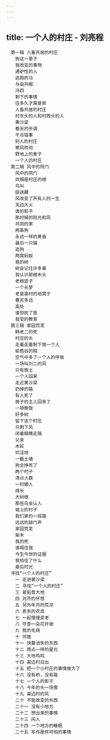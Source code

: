 ```yaml
---
---
---
```

title: 一个人的村庄 - 刘亮程
---


```
　第一辑 人畜共居的村庄
　　狗这一辈子
　　我改变的事物
　　通驴性的人
　　逃跑的马
　　与虫共眠
　　冯四
　　剩下的事情
　　住多久才算是家
　　人畜共居的村庄
　　村东头的人和村西头的人
　　黄沙梁
　　春天的步调
　　干点错事
　　别人的村庄
　　寒风吹彻
　　野地上的麦子
　　一个人的村庄
　第二辑 风中的院门
　　风中的院门
　　炊烟是村庄的根
　　鸟叫
　　捉迷藏
　　风改变了所有人的一生
　　天边大火
　　谁的影子
　　那时候的阳光和风
　　共同的家
　　两条狗
　　永远一样的黄昏
　　最后一只猫
　　追狗
　　两窝蚂蚁
　　我的树
　　树会记住许多事
　　我认识那根木头
　　老根底子
　　一个长梦
　　老皇渠村的地窝子
　　春天多远
　　高处
　　谁惊扰了我
　　我受的教育
　第三辑 家园荒芜
　　韩老二的死
　　村庄的头
　　走着走着剩下我一个人
　　偷苞谷的贼
　　空气中多了一个人的呼吸
　　一场叫刘二的风
　　只有故土
　　一个人回来
　　走近黄沙梁
　　扔掉的路
　　有人死了
　　房子的主人回来了
　　一顿晚饭
　　好多树
　　留下这个村庄
　　只剩下风
　　闭着眼睛走路
　　父亲
　　木匠
　　坑洼地
　　一截土墙
　　狗全挣死了
　　两个村子
　　清点人数
　　一村懒人
　　成长
　　大树根
　　那些鸟会认人
　　坡上的村子
　　我们家的一段路
　　远远的敲门声
　　家园荒芜
　　柴禾
　　我的死
　　谁喊住我
　　今生今世的证据
　　我挡住了什么
　　最后时光
　寻找“一个人的村庄”
　　一 走进黄沙梁
　　二 寻找“一个人的村庄”
　　三 紧贴普大地
　　四 对芥的怀想
　　五 另外年月的荒凉
　　六 丢失的农具
　　七 一起慢慢变老
　　八 守普一朵花开谢
　　九 我的毛病
　　十 邻居
　　十一 快要消失的东西
　　十二 雨点一样的星光
　　十三 大地鸡鸣
　　十四 渠边村日出
　　十五 把一个小村庄的事情做大了
　　十六 没有桥，没有路
　　十七 一个人的影子
　　十八 今年的头一场雪
　　十九 渠边村的风
　　二十 不能改变的东西
　　二十一 没有小地方
　　二十二 想出来的事情
　　二十三 闲人
　　二十四 一个地方的睡眠
　　二十五 写作是件可怕的事情
```